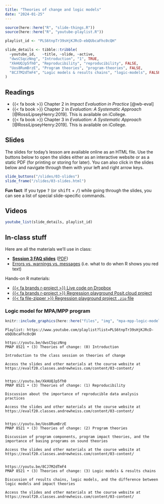 ```yaml
---
title: "Theories of change and logic models"
date: "2024-01-25"
---
```


```r
source(here::here("R", "slide-things.R"))
source(here::here("R", "youtube-playlist.R"))

playlist_id <- "PLS6tnpTr39sHjKJRcD-ebQUbcaFhc0cQH"

slide_details <- tibble::tribble(
  ~youtube_id,   ~title, ~slide, ~active,
  "dwsCSqczNng", "Introduction", "1", TRUE,
  "XkHUQJp5fh0", "Reproducibility", "reproducibility", FALSE,
  "Uos8RumBrzE", "Program theories", "program-theories", FALSE,
  "8CJ7M2dTmF4", "Logic models & results chains", "logic-models", FALSE
)
```

## Readings

- {{< fa book >}} Chapter 2 in *Impact Evaluation in Practice* [@wb-eval]
- {{< fa book >}} Chapter 2 in *Evaluation: A Systematic Approach* [@RossiLipseyHenry:2019]. This is available on iCollege.
- {{< fa book >}} Chapter 3 in *Evaluation: A Systematic Approach* [@RossiLipseyHenry:2019]. This is available on iCollege.


## Slides

The slides for today's lesson are available online as an HTML file. Use the buttons below to open the slides either as an interactive website or as a static PDF (for printing or storing for later). You can also click in the slides below and navigate through them with your left and right arrow keys.

```r
slide_buttons("/slides/03-slides")
slide_frame("/slides/03-slides.html")
```

:::{.callout-tip}
**Fun fact**: If you type <kbd>?</kbd> (or <kbd>shift</kbd> + <kbd>/</kbd>) while going through the slides, you can see a list of special slide-specific commands.
:::


## Videos

```r
youtube_list(slide_details, playlist_id)
```

## In-class stuff

Here are all the materials we'll use in class:

- [**Session 3 FAQ slides**](/slides/03-class.html) ([PDF](/slides/03-class.pdf))
- [Errors vs. warnings vs. messages](https://moderndive.com/1-getting-started.html#messages) (i.e. what to do when R shows you red text)

Hands-on R materials:

- [{{< fa brands r-project >}} Live code on Dropbox](https://www.dropbox.com/scl/fi/m4mm208s9sbb4zrnwavf5/2024-01-25_live.qmd?rlkey=dzom7jrr2k9rqr744bshs1znt&dl=0)
- [{{< fa brands r-project >}} Regression playground Posit.cloud project](https://posit.cloud/spaces/462899/content/7445862)
- [{{< fa file-zipper >}} Regression playground project `.zip` file](/projects/regression-example.zip)

### Logic model for MPA/MPP program

```r
knitr::include_graphics(here::here("files", "img", "mpa-mpp-logic-model.jpg"), error = FALSE)
```

```verbatim
Playlist: https://www.youtube.com/playlist?list=PLS6tnpTr39sHjKJRcD-ebQUbcaFhc0cQH

https://youtu.be/dwsCSqczNng
PMAP 8521 • (3) Theories of change: (0) Introduction

Introduction to the class session on theories of change

Access the slides and other materials at the course website at https://evalf20.classes.andrewheiss.com/content/03-content/


https://youtu.be/XkHUQJp5fh0
PMAP 8521 • (3) Theories of change: (1) Reproducibility

Discussion about the importance of reproducible data analysis practices

Access the slides and other materials at the course website at https://evalf20.classes.andrewheiss.com/content/03-content/

  
https://youtu.be/Uos8RumBrzE
PMAP 8521 • (3) Theories of change: (2) Program theories

Discussion of program components, program impact theories, and the importance of basing programs on sound theories

Access the slides and other materials at the course website at https://evalf20.classes.andrewheiss.com/content/03-content/


https://youtu.be/8CJ7M2dTmF4
PMAP 8521 • (3) Theories of change: (3) Logic models & results chains

Discussion of results chains, logic models, and the difference between logic models and impact theories 

Access the slides and other materials at the course website at https://evalf20.classes.andrewheiss.com/content/03-content/
```
